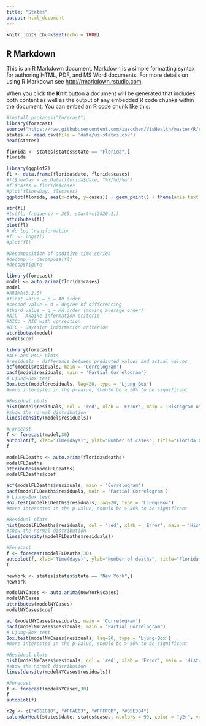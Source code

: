 ```yaml
---
title: "States"
output: html_document
---
```


```r
knitr::opts_chunk$set(echo = TRUE)
```

## R Markdown

This is an R Markdown document. Markdown is a simple formatting syntax for authoring HTML, PDF, and MS Word documents. For more details on using R Markdown see <http://rmarkdown.rstudio.com>.

When you click the **Knit** button a document will be generated that includes both content as well as the output of any embedded R code chunks within the document. You can embed an R code chunk like this:

```r
#install.packages("forecast")
library(forecast)
source("https://raw.githubusercontent.com/iascchen/VisHealth/master/R/calendarHeat.R")
states <- read.csv(file = 'data/us-states.csv')
head(states)
```

```r
florida <- states[states$state == "Florida",]
florida
```

```r
library(ggplot2)
fl <- data.frame(florida$date, florida$cases)
#fl$newDay = as.Date(florida$date, "%Y/%d/%m")
#fl$cases = florida$cases
#plot(fl$newDay, fl$cases)
ggplot(florida, aes(x=date, y=cases)) + geom_point() + theme(axis.text.x = element_text(angle=45, hjust=1, vjust=1))
```

```r
str(fl)
#ts(fl, frequency = 365, start=c(2020,1))
attributes(fl)
plot(fl)
# do log transformation
#fl <- log(fl)
#plot(fl)

#Decomposition of additive time series
#decomp <- decompose(fl)
#decop$figure
```

```r
library(forecast)
model <- auto.arima(florida$cases)
model
#ARIMA(0,2,0)
#first value = p = AR order
#second value = d = degree of differencing
#third value = q = MA order (moving average order)
#AIC - Akaike information criterio
#AICc - AIC with correction
#BIC - Bayesian information criterion
attributes(model)
model$coef
```

```r
library(forecast)
#ACF and PACF plots
#residuals - difference between predicted values and actual values
acf(model$residuals, main = 'Correlogram')
pacf(model$residuals, main = 'Partial Correlogram')
# Ljung-Box test
Box.test(model$residuals, lag=20, type = 'Ljung-Box')
#more interested in the p-value, should be > 50% to be significant

#Residual plots
hist(model$residuals, col = 'red', xlab = 'Error', main = 'Histogram of Residuals', freq = FALSE)
#show the normal distribution
lines(density(model$residuals))

#Forecast
f <- forecast(model,30)
autoplot(f, xlab="Time(days)", ylab="Number of cases", title="Florida COVID-19 Cases Projections")
f
```

```r
modelFLDeaths <- auto.arima(florida$deaths)
modelFLDeaths
attributes(modelFLDeaths)
modelFLDeaths$coef

acf(modelFLDeaths$residuals, main = 'Correlogram')
pacf(modelFLDeaths$residuals, main = 'Partial Correlogram')
# Ljung-Box test
Box.test(modelFLDeaths$residuals, lag=20, type = 'Ljung-Box')
#more interested in the p-value, should be > 50% to be significant

#Residual plots
hist(modelFLDeaths$residuals, col = 'red', xlab = 'Error', main = 'Histogram of Residuals', freq = FALSE)
#show the normal distribution
lines(density(modelFLDeaths$residuals))

#Forecast
f <- forecast(modelFLDeaths,30)
autoplot(f, xlab="Time(days)", ylab="Number of deaths", title="Florida COVID-19 Deaths Projections")
f
```

```r
newYork <- states[states$state == "New York",]
newYork

modelNYCases <- auto.arima(newYork$cases)
modelNYCases
attributes(modelNYCases)
modelNYCases$coef

acf(modelNYCases$residuals, main = 'Correlogram')
pacf(modelNYCases$residuals, main = 'Partial Correlogram')
# Ljung-Box test
Box.test(modelNYCases$residuals, lag=20, type = 'Ljung-Box')
#more interested in the p-value, should be > 50% to be significant

#Residual plots
hist(modelNYCases$residuals, col = 'red', xlab = 'Error', main = 'Histogram of Residuals', freq = FALSE)
#show the normal distribution
lines(density(modelNYCases$residuals))

#Forecast
f <- forecast(modelNYCases,30)
f
autoplot(f)
```

```r
r2g <- c("#D61818", "#FFAE63", "#FFFFBD", "#B5E384")
calendarHeat(states$date, states$cases, ncolors = 99, color = "g2r", varname="Number of Covid-19 Cases")
```
